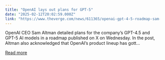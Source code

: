 ```yaml
---
title: "OpenAI lays out plans for GPT-5"
date: "2025-02-12T20:02:59.000Z"
link: "https://www.theverge.com/news/611365/openai-gpt-4-5-roadmap-sam-altman-orion"
---
```


OpenAI CEO Sam Altman detailed plans for the company’s GPT-4.5 and GPT-5 AI models in a roadmap published on X on Wednesday.
In the post, Altman also acknowledged that OpenAI’s product lineup has gott...

[Read more](https://www.theverge.com/news/611365/openai-gpt-4-5-roadmap-sam-altman-orion)

